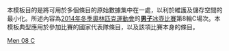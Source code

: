 <noinclude>
本模板目的是將可用於多個條目的原始數據集中在一處，以利於維護及儲存空間的最小化。所述內容為[[2014年冬季奧林匹克運動會]]的[[2014年冬季奧林匹克運動會男子冰壺比賽|'''男子'''冰壺比賽]]第8輪C場次。本模板典型應用於參加比賽的國家代表隊條目，以及該項比賽本身的條目。
</noinclude>{{Curlingbox
| sheet = C {{v|2014 Winter Olympics men's curling draw 8 sheet C}}
| team1 = {{flagIOC|CHN|2014年冬季}}（[[劉銳 (運動員)|刘锐]]）{{X}}
|1|0|0|2|0|2|0|1|0|1| |7
| team2 = {{flagIOC|NOR|2014年冬季}}（[[Thomas Ulsrud|Ulsrud]]）
|0|0|2|0|1|0|1|0|1|0| |5
}}<noinclude>
{{2014 Winter Olympics curling convenience template navbox}}
[[Category:2014年冬季奧林匹克運動會冰壺比賽模板|Men 08 C]]
</noinclude>